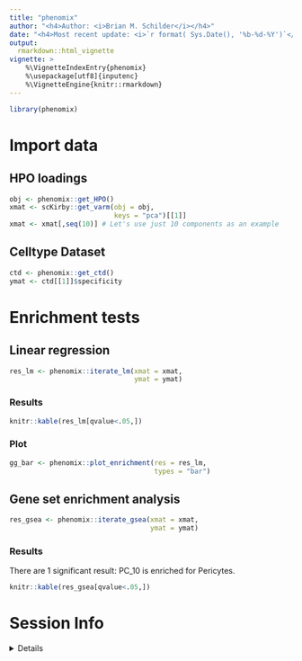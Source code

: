 ```yaml
---
title: "phenomix"
author: "<h4>Author: <i>Brian M. Schilder</i></h4>" 
date: "<h4>Most recent update: <i>`r format( Sys.Date(), '%b-%d-%Y')`</i></h4>"
output:
  rmarkdown::html_vignette
vignette: >
    %\VignetteIndexEntry{phenomix} 
    %\usepackage[utf8]{inputenc}
    %\VignetteEngine{knitr::rmarkdown}
---
```


```r
library(phenomix) 
```

# Import data

## HPO loadings 

```r
obj <- phenomix::get_HPO()
xmat <- scKirby::get_varm(obj = obj, 
                          keys = "pca")[[1]]
xmat <- xmat[,seq(10)] # Let's use just 10 components as an example
```

## Celltype Dataset

```r
ctd <- phenomix::get_ctd()
ymat <- ctd[[1]]$specificity
```

# Enrichment tests

## Linear regression 

```r
res_lm <- phenomix::iterate_lm(xmat = xmat, 
                               ymat = ymat) 
```

### Results 

```r
knitr::kable(res_lm[qvalue<.05,])
```

### Plot 

```r
gg_bar <- phenomix::plot_enrichment(res = res_lm, 
                                    types = "bar")
```


## Gene set enrichment analysis 

```r
res_gsea <- phenomix::iterate_gsea(xmat = xmat, 
                                   ymat = ymat) 
```


### Results 

There are 1 significant result: PC_10 is enriched for Pericytes.

```r
knitr::kable(res_gsea[qvalue<.05,])
```

 
# Session Info 

<details> 

```r
utils::sessionInfo()
```

</details>  

